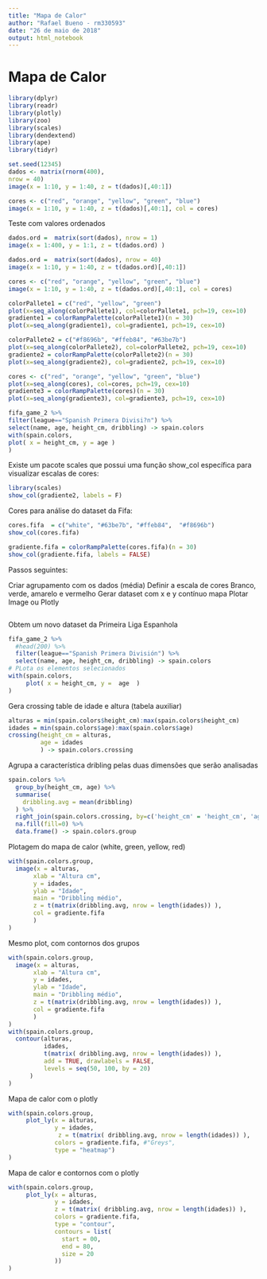 ```yaml
---
title: "Mapa de Calor"
author: "Rafael Bueno - rm330593"
date: "26 de maio de 2018"
output: html_notebook
---
```


# Mapa de Calor

```r
library(dplyr)
library(readr)
library(plotly)
library(zoo)
library(scales)
library(dendextend)
library(ape)
library(tidyr)
```


```r
set.seed(12345)
dados <- matrix(rnorm(400),
nrow = 40)
image(x = 1:10, y = 1:40, z = t(dados)[,40:1])
```


```r
cores <- c("red", "orange", "yellow", "green", "blue")
image(x = 1:10, y = 1:40, z = t(dados)[,40:1], col = cores)
```

Teste com valores ordenados

```r
dados.ord =  matrix(sort(dados), nrow = 1)
image(x = 1:400, y = 1:1, z = t(dados.ord) )
```


```r
dados.ord =  matrix(sort(dados), nrow = 40)
image(x = 1:10, y = 1:40, z = t(dados.ord)[,40:1])
```


```r
cores <- c("red", "orange", "yellow", "green", "blue")
image(x = 1:10, y = 1:40, z = t(dados.ord)[,40:1], col = cores)
```


```r
colorPallete1 = c("red", "yellow", "green")
plot(x=seq_along(colorPallete1), col=colorPallete1, pch=19, cex=10)
gradiente1 = colorRampPalette(colorPallete1)(n = 30)
plot(x=seq_along(gradiente1), col=gradiente1, pch=19, cex=10)
```



```r
colorPallete2 = c("#f8696b", "#ffeb84", "#63be7b")
plot(x=seq_along(colorPallete2), col=colorPallete2, pch=19, cex=10)
gradiente2 = colorRampPalette(colorPallete2)(n = 30)
plot(x=seq_along(gradiente2), col=gradiente2, pch=19, cex=10)
```


```r
cores <- c("red", "orange", "yellow", "green", "blue")
plot(x=seq_along(cores), col=cores, pch=19, cex=10)
gradiente3 = colorRampPalette(cores)(n = 30)
plot(x=seq_along(gradiente3), col=gradiente3, pch=19, cex=10)
```

```r
fifa_game_2 %>%
filter(league=="Spanish Primera Divisi?n") %>%
select(name, age, height_cm, dribbling) -> spain.colors
with(spain.colors,
plot( x = height_cm, y = age )
)
```

Existe um pacote scales que possui uma função show_col específica para visualizar escalas de cores:

```r
library(scales)
show_col(gradiente2, labels = F)
```

Cores para análise do dataset da Fifa:

```r
cores.fifa  = c("white", "#63be7b", "#ffeb84",  "#f8696b")
show_col(cores.fifa)
```


```r
gradiente.fifa = colorRampPalette(cores.fifa)(n = 30)
show_col(gradiente.fifa, labels = FALSE)
```


Passos seguintes:

Criar agrupamento com os dados (média)
Definir a escala de cores
Branco, verde, amarelo e vermelho
Gerar dataset com
x e y contínuo
mapa
Plotar
Image
ou Plotly


```r

```


Obtem um novo dataset da Primeira Liga Espanhola

```r
fifa_game_2 %>%
  #head(200) %>% 
  filter(league=="Spanish Primera División") %>% 
  select(name, age, height_cm, dribbling) -> spain.colors
# PLota os elementos selecionados
with(spain.colors,
     plot( x = height_cm, y =  age  )
)
```


Gera crossing table de idade e altura (tabela auxiliar)


```r
alturas = min(spain.colors$height_cm):max(spain.colors$height_cm)
idades = min(spain.colors$age):max(spain.colors$age)
crossing(height_cm = alturas,
         age = idades
         ) -> spain.colors.crossing
```


Agrupa a característica dribling pelas duas dimensões que serão analisadas


```r
spain.colors %>%
  group_by(height_cm, age) %>% 
  summarise(
    dribbling.avg = mean(dribbling)
  ) %>% 
  right_join(spain.colors.crossing, by=c('height_cm' = 'height_cm', 'age'='age')) %>% 
  na.fill(fill=0) %>%
  data.frame() -> spain.colors.group 
```


Plotagem do mapa de calor (white, green, yellow, red)


```r
with(spain.colors.group,
  image(x = alturas,
       xlab = "Altura cm",
       y = idades,
       ylab = "Idade",
       main = "Dribbling médio",
       z = t(matrix(dribbling.avg, nrow = length(idades)) ),
       col = gradiente.fifa
       )
)
```


Mesmo plot, com contornos dos grupos


```r
with(spain.colors.group,
  image(x = alturas,
       xlab = "Altura cm",
       y = idades,
       ylab = "Idade",
       main = "Dribbling médio",
       z = t(matrix(dribbling.avg, nrow = length(idades)) ),
       col = gradiente.fifa
       )
)
with(spain.colors.group,
  contour(alturas,
          idades,
          t(matrix( dribbling.avg, nrow = length(idades)) ),
          add = TRUE, drawlabels = FALSE,
          levels = seq(50, 100, by = 20)
      )
)
```


Mapa de calor com o plotly


```r
with(spain.colors.group,
     plot_ly(x = alturas,
             y = idades,
              z = t(matrix( dribbling.avg, nrow = length(idades)) ),
             colors = gradiente.fifa, #"Greys",
             type = "heatmap")
)
```


Mapa de calor e contornos com o plotly


```r
with(spain.colors.group,
     plot_ly(x = alturas,
             y = idades,
             z = t(matrix( dribbling.avg, nrow = length(idades)) ),
             colors = gradiente.fifa,
             type = "contour",
             contours = list(
               start = 00,
               end = 80,
               size = 20
             ))
)
```










